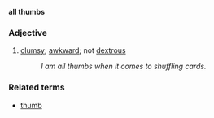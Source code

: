 '''all thumbs'''
===Adjective===
# [[clumsy]]; [[awkward]]; not [[dextrous]]
#: ''I am all thumbs when it comes to shuffling cards.''

===Related terms===
*[[thumb]]